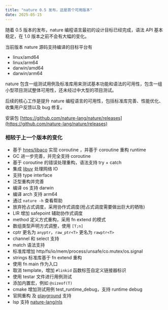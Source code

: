 ```yaml
---
title: "nature 0.5 发布，这是首个可用版本"
date: 2025-05-15
---
```


随着 0.5 版本的发布，nature 编程语言最初的设计目标已经完成，语法 API 基本稳定，在 1.0 版本之前不会有大幅的变化。

当前版本 nature 源码支持编译的目标平台有
- linux/amd64
- linux/arm64
- darwin/amd64
- darwin/arm64

nature 包含一组测试用例及标准库用来测试基本功能和语法的可用性，包含一组小型项目测试整体可用性，还未经过中大型的项目测试。

后续的核心工作是提升 nature 编程语言的可用性，包括标准库完善、性能优化、收集用户反馈以及 bug 修复。

安装包 [https://github.com/nature-lang/nature/releases](https://github.com/nature-lang/nature/releases)

### 相较于上一个版本的变化

- 基于 [hnes/libaco](https://github.com/hnes/libaco) 实现 coroutine ，并基于 coroutine 重构 runtime
- GC 进一步完善，并完全支持 coroutine
- 基于 coroutine 的错误处理重构，语法支持 try + catch
- 集成 [libuv](https://github.com/libuv/libuv) 处理网络 IO
- 支持 type interface 
- 泛型重构并完善
- 编译 os 支持 darwin
- 编译 arch 支持 arm64
- 通过 `nature -h` 查看帮助
- 放弃抢占式调度，采用协作式调度(抢占式调度需要做出巨大的牺牲)
- LIR 增加 safepoint 辅助协作式调度
- method 定义方式重构，采用 fn extend 的模式
- 数组类型声明方式调整，使用 `[T;n]`
- cptr 更名为 `anyptr`，`raw_ptr<T>` 更名为 `rawptr<T>`
- channel 和 select 支持
- match 语法支持
- 标准库增加 http/fs/io/mem/process/unsafe/co.mutex/os.signal
- strings 标准库基于 fn extend 重构
- 使用 fn main 作为入口
- 取消 template，增加 `#linkid` 函数标签自定义链接器标识
- 使用 testar 文件进行用例测试
- 添加内置宏，例如 `@sizeof(T)`
- cmake 增加测试用例 test_runtime_debug，支持 runtime debug
- 官网重构 及 [playground](https://nature-lang.org/playground) 支持
- lsp 支持 [nature-lang/nls](https://github.com/nature-lang/nls)
